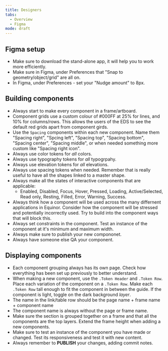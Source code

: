```yaml
---
title: Designers
tabs: 
  - Overview
  - Figma
mode: draft
---
```



## Figma setup 

* Make sure to download the stand-alone app, it will help you to work more efficiently. 
* Make sure in Figma, under Preferences that "Snap to geometry/object/grid" are all on. 
* In Figma, under Preferences - set your "Nudge amount" to 8px. 


## Building components

* Always start to make every component in a frame/artboard. 
* Component grids use a custom colour of #000FF at 25% for lines, and 10% for columns/rows. This allows the users of the EDS to see the default red grids apart from component girds. 
* Use the `Spacing` components within each new component. Name them "Spacing right", "Spcing left", "Spacing top", "Spacing bottom", "Spacing center", "Spacing middle", or when needed something more custom like "Spacing right icon". 
* Always use color tokens for *all* colors. 
* Always use typography tokens for *all* typogrpahy. 
* Always use elevation tokens for *all* elevations. 
* Always use spacing tokens when needed. Remember that is really useful to have all the shapes linked to a master shape. 
* Always make all the states of interactive components that are applicable: 
    * Enabled, Disabled, Focus, Hover, Pressed, Loading, Active/Selected, Read only, Resting, Filled, Error, Warning, Success. 
* Always think how a component will be used across the many differnent applications in Equinor. Consider how the component will be stressed and potentially incorrectly used. Try to build into the component ways that will block this. 
* Always set constraints in the component. Test an instance of the component at it's minimum and maximum width. 
* Always make sure to publish your new compononet. 
* Always have someone else QA your component. 

## Displaying components

* Each component grouping always has its own page. Check how everything has been set up previously to better understand. 
* When making a new component, use the `.Token Header` and `.Token Row`. Place each variation of the component on a `.Token Row`. Make each `.Token Row` tall enough to fit the component in between the guide. If the component is light, toggle on the dark background *layer*. 
* The name in the link/table row should be the page name + frame name + component name
* The component name is always without the page or frame name. 
* Make sure the section is grouped together on a frame and that all the components are the top layers. Extend the frame height when adding a new components. 
* Make sure to test an instance of the component you have made or changed. Test its responsiveness and test it with new content. 
* Always remember to **PUBLISH** your changes, adding commit notes.
